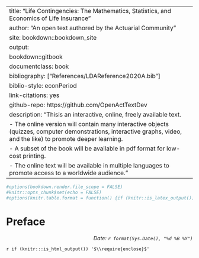 
--- 
title: "Life Contingencies: The Mathematics, Statistics, and Economics of Life Insurance"
author: "An open text authored by the Actuarial Community"
site: bookdown::bookdown_site
output:
  bookdown::gitbook
documentclass: book
bibliography: ["References/LDAReference2020A.bib"]
biblio-style: econPeriod
link-citations: yes
github-repo: https://github.com/OpenActTextDev
description: "Thisis an interactive, online, freely available text.
  -  The online version will contain many interactive objects (quizzes, computer demonstrations, interactive graphs, video, and the like) to promote deeper learning.
  -  A subset of the book will be available in pdf format for low-cost printing.
  -  The online text will be available in multiple languages to promote access to a worldwide audience."
---


```r
#options(bookdown.render.file_scope = FALSE)
#knitr::opts_chunk$set(echo = FALSE)
#options(knitr.table.format = function() {if (knitr::is_latex_output()) 'latex' else 'pandoc'})

```

# Preface {-}

<p style="text-align:right;">
*Date: `r format(Sys.Date(), "%d %B %Y")`*</p>

`r if (knitr:::is_html_output()) '$\\require{enclose}$'`



